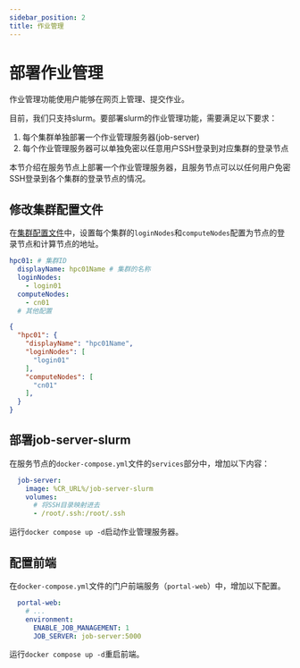 ```yaml
---
sidebar_position: 2
title: 作业管理
---
```


# 部署作业管理

作业管理功能使用户能够在网页上管理、提交作业。

目前，我们只支持slurm。要部署slurm的作业管理功能，需要满足以下要求：

1. 每个集群单独部署一个作业管理服务器(job-server)
2. 每个作业管理服务器可以单独免密以任意用户SSH登录到对应集群的登录节点

本节介绍在服务节点上部署一个作业管理服务器，且服务节点可以以任何用户免密SSH登录到各个集群的登录节点的情况。

## 修改集群配置文件

在[集群配置文件](../../common/deployment/clusters.mdx)中，设置每个集群的`loginNodes`和`computeNodes`配置为节点的登录节点和计算节点的地址。


<Tabs>
  <TabItem value="config/clusters.yml" default>

```yaml
hpc01: # 集群ID
  displayName: hpc01Name # 集群的名称
  loginNodes:
    - login01
  computeNodes:
    - cn01
  # 其他配置
```

</TabItem>
<TabItem value="json" label="config/clusters.json">

```json
{
  "hpc01": {
    "displayName": "hpc01Name",
    "loginNodes": [
      "login01"
    ],
    "computeNodes": [
      "cn01"
    ],
  }
}
```

</TabItem>

</Tabs>


## 部署job-server-slurm

在服务节点的`docker-compose.yml`文件的`services`部分中，增加以下内容：

```yaml title=docker-compose.yml
  job-server:
    image: %CR_URL%/job-server-slurm
    volumes:
      # 将SSH目录映射进去
      - /root/.ssh:/root/.ssh
```

运行`docker compose up -d`启动作业管理服务器。

## 配置前端

在`docker-compose.yml`文件的门户前端服务（`portal-web`）中，增加以下配置。

```yaml title=docker-compose.yml
  portal-web:
    # ...
    environment:
      ENABLE_JOB_MANAGEMENT: 1
      JOB_SERVER: job-server:5000
```

运行`docker compose up -d`重启前端。
